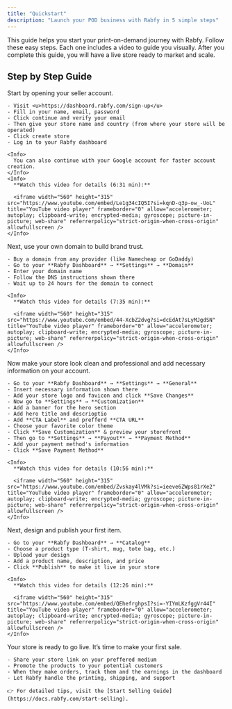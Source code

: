 ```yaml
---
title: "Quickstart"
description: "Launch your POD business with Rabfy in 5 simple steps"
---
```


This guide helps you start your print-on-demand journey with Rabfy. Follow these easy steps. Each one includes a video to guide you visually. After you complete this guide, you will have a live store ready to market and scale.

## Step by Step Guide

<Steps>
  <Step title="Step 1: Create Your Rabfy Account & Store">
    Start by opening your seller account.

    - Visit <u>https://dashboard.rabfy.com/sign-up</u>
    - Fill in your name, email, password
    - Click continue and verify your email
    - Then give your store name and country (from where your store will be operated)
    - Click create store
    - Log in to your Rabfy dashboard

    <Info>
      You can also continue with your Google account for faster account creation.
    </Info>
    <Info>
      **Watch this video for details (6:31 min):**

      <iframe width="560" height="315" src="https://www.youtube.com/embed/Le1g34cIQ5I?si=kqnD-q3p-ow_-UoL" title="YouTube video player" frameborder="0" allow="accelerometer; autoplay; clipboard-write; encrypted-media; gyroscope; picture-in-picture; web-share" referrerpolicy="strict-origin-when-cross-origin" allowfullscreen />
    </Info>
  </Step>
  <Step title="Step 2: Connect Your Custom Domain">
    Next, use your own domain to build brand trust.

    - Buy a domain from any provider (like Namecheap or GoDaddy)
    - Go to your **Rabfy Dashboard** → **Settings** → **Domain**
    - Enter your domain name
    - Follow the DNS instructions shown there
    - Wait up to 24 hours for the domain to connect

    <Info>
      **Watch this video for details (7:35 min):**

      <iframe width="560" height="315" src="https://www.youtube.com/embed/44-XcbZ2dvg?si=dcEdAt7sLyMJgdSN" title="YouTube video player" frameborder="0" allow="accelerometer; autoplay; clipboard-write; encrypted-media; gyroscope; picture-in-picture; web-share" referrerpolicy="strict-origin-when-cross-origin" allowfullscreen />
    </Info>
  </Step>
  <Step title="Step 3: Customize Your Rabfy Store & Complete Profile">
    Now make your store look clean and professional and add necessary information on your account.

    - Go to your **Rabfy Dashboard** → **Settings** → **General**
    - Insert necessary information shown there
    - Add your store logo and favicon and click **Save Changes**
    - Now go to **Settings** → **Customization**
    - Add a banner for the hero section
    - Add hero title and descrioptio
    - Add **CTA Label** and prefferd **CTA URL**
    - Choose your favorite color theme
    - Click **Save Customization** & preview your storefront
    - Then go to **Settings** → **Payout** → **Payment Method**
    - Add your payment method's information
    - Click **Save Payment Method**

    <Info>
      **Watch this video for details (10:56 min):**

      <iframe width="560" height="315" src="https://www.youtube.com/embed/Zvskay4lVMk?si=ieeve6ZWps81rXe2" title="YouTube video player" frameborder="0" allow="accelerometer; autoplay; clipboard-write; encrypted-media; gyroscope; picture-in-picture; web-share" referrerpolicy="strict-origin-when-cross-origin" allowfullscreen />
    </Info>
  </Step>
  <Step title="Step 4: Upload Designs & Publish Products">
    Next, design and publish your first item.

    - Go to your **Rabfy Dashboard** → **Catalog**
    - Choose a product type (T-shirt, mug, tote bag, etc.)
    - Upload your design
    - Add a product name, description, and price
    - Click **Publish** to make it live in your store

    <Info>
      **Watch this video for details (12:26 min):**

      <iframe width="560" height="315" src="https://www.youtube.com/embed/QEhefrghpsI?si=-YIYmLKzfggVr44I" title="YouTube video player" frameborder="0" allow="accelerometer; autoplay; clipboard-write; encrypted-media; gyroscope; picture-in-picture; web-share" referrerpolicy="strict-origin-when-cross-origin" allowfullscreen />
    </Info>
  </Step>
  <Step title="Step 5: Start Selling">
    Your store is ready to go live. It’s time to make your first sale.

    - Share your store link on your preffered medium
    - Promote the products to your potential customers
    - When they make orders, track them and the earnings in the dashboard
    - Let Rabfy handle the printing, shipping, and support

    👉 For detailed tips, visit the [Start Selling Guide](https://docs.rabfy.com/start-selling).
  </Step>
</Steps>